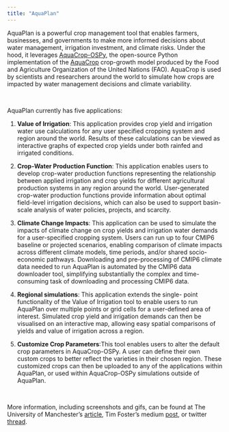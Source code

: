 ```yaml
---
title: "AquaPlan"
---
```

 
AquaPlan is a powerful crop management tool that enables farmers, businesses, and governments to make more informed decisions about water management, irrigation investment, and climate risks. Under the hood, it leverages [AquaCrop-OSPy](https://github.com/aquacropos/aquacrop), the open-source Python implementation of the [AquaCrop](https://www.fao.org/aquacrop/en/) crop-growth model produced by the Food and Agriculture Organization of the United Nations (FAO). AquaCrop is used by scientists and researchers around the world to simulate how crops are impacted by water management decisions and climate variability.

\

AquaPlan currently has five applications:

1. **Value of Irrigation**: This application provides crop yield and irrigation water use calculations for any user specified cropping system and region around the world. Results of these calculations can be viewed as interactive graphs of expected crop yields under both rainfed and irrigated conditions.

2. **Crop-Water Production Function**: This application enables users to develop crop-water production functions representing the relationship between applied irrigation and crop yields for different agricultural production systems in any region around the world. User-generated crop-water production functions provide information about optimal field-level irrigation decisions, which can also be used to support basin-scale analysis of water policies, projects, and scarcity.

3. **Climate Change Impacts**: This application can be used to simulate the impacts of climate change on crop yields and irrigation water demands for a user-specified cropping system. Users can run up to four CMIP6 baseline or projected scenarios, enabling comparison of climate impacts across different climate models, time periods, and/or shared socio-economic pathways. Downloading and pre-processing of CMIP6 climate data needed to run AquaPlan is automated by the CMIP6 data downloader tool, simplifying substantially the complex and time-consuming task of downloading and processing CMIP6 data.

4. **Regional simulations**: This application extends the single- point functionality of the Value of Irrigation tool to enable users to run AquaPlan over multiple points or grid cells for a user-defined area of interest. Simulated crop yield and irrigation demands can then be visualised on an interactive map, allowing easy spatial comparisons of yields and value of irrigation across a region.

5. **Customize Crop Parameters**:This tool enables users to alter the default crop parameters in AquaCrop-OSPy. A user can define their own custom crops to better reflect the varieties in their chosen region. These customized crops can then be uploaded to any of the applications within AquaPlan, or used within AquaCrop-OSPy simulations outside of AquaPlan.

\

More information, including screenshots and gifs, can be found at The University of Manchester's [article](https://www.manchester.ac.uk/discover/news/manchester-scientists-launch-new-interactive-tool-for-agricultural-water-management-and-climate-risk-assessment/), Tim Foster's medium [post](https://medium.com/@agwater/aquaplan-a-new-interactive-tool-for-agricultural-water-management-and-climate-risk-assessment-82c50cb10144), or twitter [thread](https://twitter.com/tim_foster_88/status/1557728807758737408).
